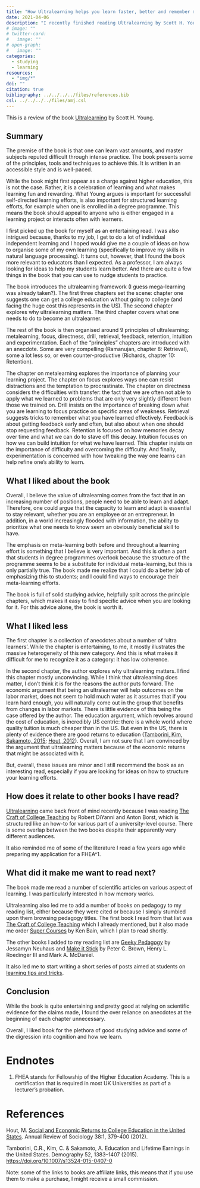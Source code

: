```yaml
---
title: "How Ultralearning helps you learn faster, better and remember more?"
date: 2021-04-06
description: "I recently finished reading Ultralearning by Scott H. Young."
# image: ""
# twitter-card:
#   image: ""
# open-graph:
#   image: ""
categories:
  - studying
  - learning
resources:
  - "img/*"
doi: ""
citation: true
bibliography: ../../../../files/references.bib
csl: ../../../../files/amj.csl
---
```



This is a review of the book [Ultralearning](https://uk.bookshop.org/a/7155/9780008305703) by Scott H. Young.

## Summary

The premise of the book is that one can learn vast amounts, and master subjects reputed difficult through intense practice. The book presents some of the principles, tools and techniques to achieve this. It is written in an accessible style and is well-paced.

While the book might first appear as a charge against higher education, this is not the case. Rather, it is a celebration of learning and what makes learning fun and rewarding. What Young argues is important for successful self-directed learning efforts, is also important for structured learning efforts, for example when one is enrolled in a degree programme. This means the book should appeal to anyone who is either engaged in a learning project or interacts often with learners.

I first picked up the book for myself as an entertaining read. I was also intrigued because, thanks to my job, I get to do a lot of individual independent learning and I hoped would give me a couple of ideas on how to organise some of my own learning (specifically to improve my skills in natural language processing). It turns out, however, that I found the book more relevant to educators than I expected. As a professor, I am always looking for ideas to help my students learn better. And there are quite a few things in the book that you can use to nudge students to practice.

The book introduces the ultralearning framework (I guess mega-learning was already taken?). The first three chapters set the scene: chapter one suggests one can get a college education without going to college (and facing the huge cost this represents in the US). The second chapter explores why ultralearning matters. The third chapter covers what one needs to do to become an ultralearner.

The rest of the book is then organised around 9 principles of ultralearning: metalearning, focus, directness, drill, retrieval, feedback, retention, intuition and experimentation. Each of the "principles" chapters are introduced with an anecdote. Some are very compelling (Ramanujan, chapter 8: Retrieval), some a lot less so, or even counter-productive (Richards, chapter 10: Retention). 

The chapter on metalearning explores the importance of planning your learning project. The chapter on focus explores ways one can resist distractions and the temptation to procrastinate. The chapter on directness considers the difficulties with transfer: the fact that we are often not able to apply what we learned to problems that are only very slightly different from those we trained on. Drill insists on the importance of breaking down what you are learning to focus practice on specific areas of weakness. Retrieval suggests tricks to remember what you have learned effectively. Feedback is about getting feedback early and often, but also about when one should stop requesting feedback. Retention is focused on how memories decay over time and what we can do to stave off this decay. Intuition focuses on how we can build intuition for what we have learned. This chapter insists on the importance of difficulty and overcoming the difficulty. And finally, experimentation is concerned with how tweaking the way one learns can help refine one's ability to learn.

## What I liked about the book

Overall, I believe the value of ultralearning comes from the fact that in an increasing number of positions, people need to be able to learn and adapt. Therefore, one could argue that the capacity to learn and adapt is essential to stay relevant, whether you are an employee or an entrepreneur. In addition, in a world increasingly flooded with information, the ability to prioritize what one needs to know seem an obviously beneficial skill to have.

The emphasis on meta-learning both before and throughout a learning effort is something that I believe is very important. And this is often a part that students in degree programmes overlook because the structure of the programme seems to be a substitute for individual meta-learning, but this is only partially true. The book made me realize that I could do a better job of emphasizing this to students; and I could find ways to encourage their meta-learning efforts. 

The book is full of solid studying advice, helpfully split across the principle chapters, which makes it easy to find specific advice when you are looking for it. For this advice alone, the book is worth it.

## What I liked less

The first chapter is a collection of anecdotes about a number of ‘ultra learners’. While the chapter is entertaining, to me, it mostly illustrates the massive heterogeneity of this new category. And this is what makes it difficult for me to recognize it as a category: it has low coherence.

In the second chapter, the author explores why ultralearning matters. I find this chapter mostly unconvincing. While I think that ultralearning does matter, I don't think it is for the reasons the author puts forward. The economic argument that being an ultralearner will help outcomes on the labor market, does not seem to hold much water as it assumes that if you learn hard enough, you will naturally come out in the group that benefits from changes in labor markets. There is little evidence of this being the case offered by the author. The education argument, which revolves around the cost of education, is incredibly US centric: there is a whole world where quality tuition is much cheaper than in the US. But even in the US, there is plenty of evidence there are good returns to education ([Tamborini, Kim, Sakamoto, 2015](https://www.ncbi.nlm.nih.gov/pmc/articles/PMC4534330/); [Hout, 2012](https://www.semanticscholar.org/paper/Social-and-Economic-Returns-to-College-Education-in-Hout/6739c18fd2f63f1b4c7f53571e1c630769ac6608?p2df)).
Overall, I am not sure that I am convinced by the argument that ultralearning matters because of the economic returns that might be associated with it.

But, overall, these issues are minor and I still recommend the book as an interesting read, especially if you are looking for ideas on how to structure your learning efforts.

## How does it relate to other books I have read?

[Ultralearning](https://uk.bookshop.org/a/7155/9780008305703) came back front of mind recently because I was reading [The Craft of College Teaching](https://uk.bookshop.org/a/7155/9780691183800) by Robert DiYanni and Anton Borst, which is structured like an how-to for various part of a university-level course. There is some overlap between the two books despite their apparently very different audiences.

It also reminded me of some of the literature I read a few years ago while preparing my application for a FHEA^1.

## What did it make me want to read next?

The book made me read a number of scientific articles on various aspect of learning. I was particularly interested in how memory works.

Ultralearning also led me to add a number of books on pedagogy to my reading list, either because they were cited or because I simply stumbled upon them browsing pedagogy titles. The first book I read from that list was [The Craft of College Teaching](https://uk.bookshop.org/a/7155/9780691183800) which I already mentioned, but it also made me order [Super Courses](https://uk.bookshop.org/a/7155/9780691185460) by Ken Bain, which I plan to read shortly.

The other books I added to my reading list are [Geeky Pedagogy](https://uk.bookshop.org/a/7155/9781949199062) by Jessamyn Neuhaus and [Make it Stick](https://uk.bookshop.org/a/7155/9780674729018) by Peter C. Brown, Henry L. Roedinger III and Mark A. McDaniel.

It also led me to start writing a short series of posts aimed at students on [learning tips and tricks](https://antoinevernet.medium.com/you-can-learn-better-four-cool-studying-tips-for-students-790b8e8499ae).

## Conclusion

While the book is quite entertaining and pretty good at relying on scientific evidence for the claims made, I found the over reliance on anecdotes at the beginning of each chapter unnecessary.

Overall, I liked book for the plethora of good studying advice and some of the digression into cognition and how we learn. 

# Endnotes

1. FHEA stands for Fellowship of the Higher Education Academy. This is a certification that is required in most UK Universities as part of a lecturer's probation.

# References

Hout, M. [Social and Economic Returns to College Education in the United States](https://www.annualreviews.org/doi/abs/10.1146/annurev.soc.012809.102503). Annual Review of Sociology 38:1, 379-400 (2012).

Tamborini, C.R., Kim, C. & Sakamoto, A. Education and Lifetime Earnings in the United States. Demography 52, 1383–1407 (2015). [https://doi.org/10.1007/s13524-015-0407-0](https://doi.org/10.1007/s13524-015-0407-0)

Note: some of the links to books are affiliate links, this means that if you use them to make a purchase, I might receive a small commission.